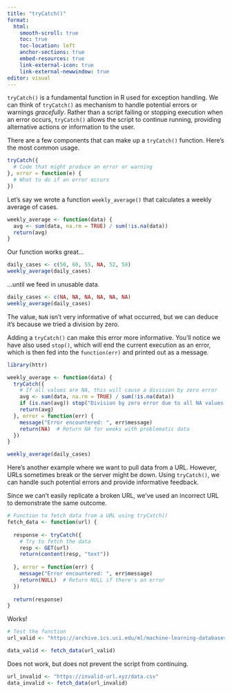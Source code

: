 ```yaml
---
title: "tryCatch()"
format: 
  html:
    smooth-scroll: true
    toc: true
    toc-location: left
    anchor-sections: true
    embed-resources: true
    link-external-icon: true
    link-external-newwindow: true
editor: visual
---
```


`tryCatch()` is a fundamental function in R used for exception handling. We can think of `tryCatch()` as mechanism to handle potential errors or warnings *gracefully*. Rather than a script failing or stopping execution when an error occurs, `tryCatch()` allows the script to continue running, providing alternative actions or information to the user.

There are a few components that can make up a `tryCatch()` function. Here's the most common usage.

```r
tryCatch({
  # Code that might produce an error or warning
}, error = function(e) {
  # What to do if an error occurs
})
```

Let's say we wrote a function `weekly_average()` that calculates a weekly average of cases.

```r
weekly_average <- function(data) {
  avg <- sum(data, na.rm = TRUE) / sum(!is.na(data))
  return(avg)
}
```

Our function works great...

```r
daily_cases <- c(50, 60, 55, NA, 52, 58)
weekly_average(daily_cases)
```

...until we feed in unusable data.

```r
daily_cases <- c(NA, NA, NA, NA, NA, NA)
weekly_average(daily_cases)
```

The value, `NaN` isn't very informative of what occurred, but we can deduce it's because we tried a division by zero.

Adding a `tryCatch()` can make this error more informative. You'll notice we have also used `stop()`, which will end the current execution as an error, which is then fed into the `function(err)` and printed out as a message.

```r
library(httr)

weekly_average <- function(data) {
  tryCatch({
    # If all values are NA, this will cause a division by zero error
    avg <- sum(data, na.rm = TRUE) / sum(!is.na(data))
    if (is.nan(avg)) stop("Division by zero error due to all NA values.")
    return(avg)
  }, error = function(err) {
    message("Error encountered: ", err$message)
    return(NA)  # Return NA for weeks with problematic data
  })
}

weekly_average(daily_cases)

```

Here's another example where we want to pull data from a URL. However, URLs sometimes break or the server might be down. Using `tryCatch()`, we can handle such potential errors and provide informative feedback.

Since we can't easily replicate a broken URL, we've used an incorrect URL to demonstrate the same outcome.

```r
# Function to fetch data from a URL using tryCatch()
fetch_data <- function(url) {
  
  response <- tryCatch({
    # Try to fetch the data
    resp <- GET(url)
    return(content(resp, "text"))
    
  }, error = function(err) {
    message("Error encountered: ", err$message)
    return(NULL)  # Return NULL if there's an error
  })
  
  return(response)
}

```

Works!

```r
# Test the function
url_valid <- "https://archive.ics.uci.edu/ml/machine-learning-databases/breast-cancer-wisconsin/wdbc.data"

data_valid <- fetch_data(url_valid)
```

Does not work, but does not prevent the script from continuing.

```r
url_invalid <- "https://invalid-url.xyz/data.csv"
data_invalid <- fetch_data(url_invalid)
```
